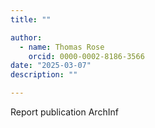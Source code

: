```yaml
---
title: ""

author: 
  - name: Thomas Rose
    orcid: 0000-0002-8186-3566
date: "2025-03-07"
description: ""

---
```


Report publication ArchInf
